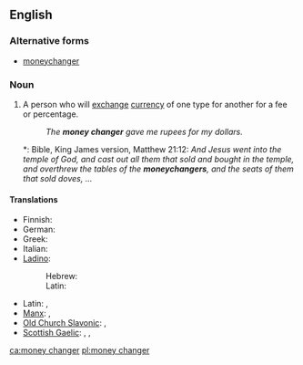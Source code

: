 ==English==

===Alternative forms===
* [[moneychanger]]

===Noun===
{{en-noun}}

# A person who will [[exchange]] [[currency]] of one type for another for a fee or percentage.
#: ''The '''money changer''' gave me rupees for my dollars.''
#*: Bible, King James version, Matthew 21:12: ''And Jesus went into the temple of God, and cast out all them that sold and bought in the temple, and overthrew the tables of the '''moneychangers''', and the seats of them that sold doves, …''

====Translations====
{{trans-top|person who will exchange currency}}
* Finnish: {{t-|fi|rahanvaihtaja}}
* German: {{t-|de|Geldwechsler|m}}
* Greek: {{t+|el|αργυραμοιβός|m|tr=argyramoivόs|sc=Grek}}
* Italian: {{t-|it|scambista|m}}
* [[Ladino]]:
*: Hebrew: {{tø|lad|סאראף|m|sc=Hebr}}
*: Latin: {{tø|lad|saraf|m}}
{{trans-mid}}
* Latin: {{t-|la|nummularius|m|alt=nummulārius}}, {{t-|la|argentarius|m|alt=argentārius}}
* [[Manx]]: {{t-|gv|maylartagh argid|m}}, {{t-|gv|caghlaader argid|m}}
* [[Old Church Slavonic]]: {{tø|cu|пѣнѧжьникъ|m|tr=pěnęžĭnikŭ|sc=Cyrs}}, {{tø|cu|тръжьникъ|m|tr=trŭžĭnikŭ|sc=Cyrs}}
* [[Scottish Gaelic]]: {{t-|gd|malairtiche-airgid|m}}, {{t-|gd|neach-malairt|m}}, {{t-|gd|neach-malairt airgid|m}}
{{trans-bottom}}

[[ca:money changer]]
[[pl:money changer]]